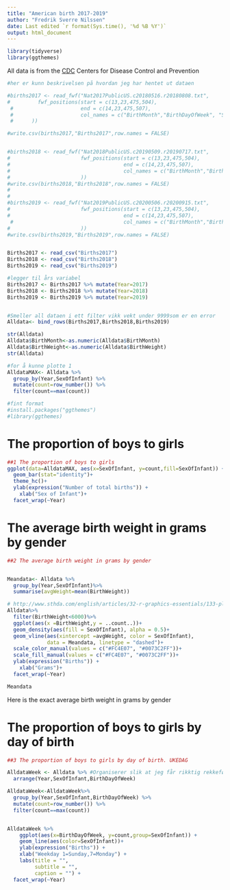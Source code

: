 ```yaml
---
title: "American birth 2017-2019"
author: "Fredrik Sverre Nilssen"
date: Last edited `r format(Sys.time(), '%d %B %Y')`
output: html_document
---
```


```r
library(tidyverse)
library(ggthemes)
```

All data is from the [CDC](https://www.cdc.gov/nchs/data_access/vitalstatsonline.htm) Centers for Disease Control and Prevention

```r

#her er kunn beskrivelsen på hvordan jeg har hentet ut dataen

#births2017 <- read_fwf("Nat2017PublicUS.c20180516.r20180808.txt",
#         fwf_positions(start = c(13,23,475,504),
 #                      end = c(14,23,475,507),
 #                      col_names = c("BirthMonth","BirthDayOfWeek", "SexOfInfant","BirthWeight")
 #      ))

#write.csv(births2017,"Births2017",row.names = FALSE)


#births2018 <- read_fwf("Nat2018PublicUS.c20190509.r20190717.txt",
#                       fwf_positions(start = c(13,23,475,504),
#                                     end = c(14,23,475,507),
#                                     col_names = c("BirthMonth","BirthDayOfWeek", #"SexOfInfant","BirthWeight")
#                       ))
#write.csv(births2018,"Births2018",row.names = FALSE)
#
#
#births2019 <- read_fwf("Nat2019PublicUS.c20200506.r20200915.txt",
#                       fwf_positions(start = c(13,23,475,504),
#                                     end = c(14,23,475,507),
 #                                    col_names = c("BirthMonth","BirthDayOfWeek", #"SexOfInfant","BirthWeight")
#                       ))
#write.csv(births2019,"Births2019",row.names = FALSE)


Births2017 <- read_csv("Births2017")
Births2018 <- read_csv("Births2018")
Births2019 <- read_csv("Births2019")

#legger til års variabel
Births2017 <- Births2017 %>% mutate(Year=2017)
Births2018 <- Births2018 %>% mutate(Year=2018)
Births2019 <- Births2019 %>% mutate(Year=2019)


#Smeller all dataen i ett filter vikk vekt under 9999som er en error 
Alldata<- bind_rows(Births2017,Births2018,Births2019) 

str(Alldata)
Alldata$BirthMonth<-as.numeric(Alldata$BirthMonth)
Alldata$BirthWeight<-as.numeric(Alldata$BirthWeight)
str(Alldata)

#for å kunne plotte 1 
AlldataMAX<- Alldata %>%  
  group_by(Year,SexOfInfant) %>%
  mutate(count=row_number()) %>%
  filter(count==max(count))

#fint format
#install.packages("ggthemes")
#library(ggthemes)
```


# The proportion of boys to girls
```r
##1 The proportion of boys to girls
ggplot(data=AlldataMAX, aes(x=SexOfInfant, y=count,fill=SexOfInfant)) +
  geom_bar(stat="identity")+
  theme_hc()+
  ylab(expression("Number of total births")) +
    xlab("Sex of Infant")+
  facet_wrap(~Year)


```




# The average birth weight in grams by gender
```r
##2 The average birth weight in grams by gender


Meandata<- Alldata %>%
  group_by(Year,SexOfInfant)%>%
  summarise(avgWeight=mean(BirthWeight))

# http://www.sthda.com/english/articles/32-r-graphics-essentials/133-plot-one-variable-frequency-graph-density-distribution-and-more/
Alldata%>%
  filter(BirthWeight<6000)%>%
  ggplot(aes(x =BirthWeight,y = ..count..))+
  geom_density(aes(fill = SexOfInfant), alpha = 0.5)+
  geom_vline(aes(xintercept =avgWeight, color = SexOfInfant),
             data = Meandata, linetype = "dashed")+
  scale_color_manual(values = c("#FC4E07", "#0073C2FF"))+
  scale_fill_manual(values = c("#FC4E07", "#0073C2FF"))+
  ylab(expression("Births")) +
    xlab("Grams")+
  facet_wrap(~Year)


```


```r
Meandata
```
Here is the exact average birth weight in grams by gender


# The proportion of boys to girls by day of birth
```r
##3 The proportion of boys to girls by day of birth. UKEDAG

AlldataWeek <- Alldata %>% #Organiserer slik at jeg får rikktig rekkefølge på tellingen nedenfor 
  arrange(Year,SexOfInfant,BirthDayOfWeek) 

AlldataWeek<-AlldataWeek%>%  
  group_by(Year,SexOfInfant,BirthDayOfWeek) %>%
  mutate(count=row_number()) %>%
  filter(count==max(count))


AlldataWeek %>% 
    ggplot(aes(x=BirthDayOfWeek, y=count,group=SexOfInfant)) +
    geom_line(aes(color=SexOfInfant))+
    ylab(expression("Births")) +
    xlab("Weekday 1=Sunday,7=Monday") +
    labs(title = "",
         subtitle = "",
         caption = "") +
  facet_wrap(~Year)

```

